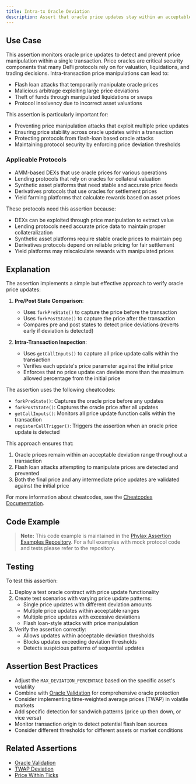 ```yaml
---
title: Intra-tx Oracle Deviation
description: Assert that oracle price updates stay within an acceptable deviation range
---
```



## Use Case
This assertion monitors oracle price updates to detect and prevent price manipulation within a single transaction. Price oracles are critical security components that many DeFi protocols rely on for valuation, liquidations, and trading decisions. Intra-transaction price manipulations can lead to:

- Flash loan attacks that temporarily manipulate oracle prices
- Malicious arbitrage exploiting large price deviations
- Theft of funds through manipulated liquidations or swaps
- Protocol insolvency due to incorrect asset valuations

This assertion is particularly important for:
- Preventing price manipulation attacks that exploit multiple price updates
- Ensuring price stability across oracle updates within a transaction
- Protecting protocols from flash-loan based oracle attacks
- Maintaining protocol security by enforcing price deviation thresholds

### Applicable Protocols
- AMM-based DEXs that use oracle prices for various operations
- Lending protocols that rely on oracles for collateral valuation
- Synthetic asset platforms that need stable and accurate price feeds
- Derivatives protocols that use oracles for settlement prices
- Yield farming platforms that calculate rewards based on asset prices

These protocols need this assertion because:
- DEXs can be exploited through price manipulation to extract value
- Lending protocols need accurate price data to maintain proper collateralization
- Synthetic asset platforms require stable oracle prices to maintain peg
- Derivatives protocols depend on reliable pricing for fair settlement
- Yield platforms may miscalculate rewards with manipulated prices

## Explanation
The assertion implements a simple but effective approach to verify oracle price updates:

1. **Pre/Post State Comparison**:
   - Uses `forkPreState()` to capture the price before the transaction
   - Uses `forkPostState()` to capture the price after the transaction
   - Compares pre and post states to detect price deviations (reverts early if deviation is detected)

2. **Intra-Transaction Inspection**:
   - Uses `getCallInputs()` to capture all price update calls within the transaction 
   - Verifies each update's price parameter against the initial price
   - Enforces that no price update can deviate more than the maximum allowed percentage from the initial price

The assertion uses the following cheatcodes:
- `forkPreState()`: Captures the oracle price before any updates
- `forkPostState()`: Captures the oracle price after all updates
- `getCallInputs()`: Monitors all price update function calls within the transaction
- `registerCallTrigger()`: Triggers the assertion when an oracle price update is detected

This approach ensures that:
1. Oracle prices remain within an acceptable deviation range throughout a transaction
2. Flash loan attacks attempting to manipulate prices are detected and prevented
3. Both the final price and any intermediate price updates are validated against the initial price

For more information about cheatcodes, see the [Cheatcodes Documentation](/credible/cheatcodes).

## Code Example

<ass28IntraTxOracleDeviation />

> **Note:** This code example is maintained in the [Phylax Assertion Examples Repository](https://github.com/phylaxsystems/assertion-examples/blob/main/assertions/assertions_book/). For a full examples with mock protocol code and tests please refer to the repository.

## Testing
To test this assertion:

1. Deploy a test oracle contract with price update functionality
2. Create test scenarios with varying price update patterns:
   - Single price updates with different deviation amounts
   - Multiple price updates within acceptable ranges
   - Multiple price updates with excessive deviations
   - Flash loan-style attacks with price manipulation
3. Verify the assertion correctly:
   - Allows updates within acceptable deviation thresholds
   - Blocks updates exceeding deviation thresholds
   - Detects suspicious patterns of sequential updates

## Assertion Best Practices
- Adjust the `MAX_DEVIATION_PERCENTAGE` based on the specific asset's volatility
- Combine with [Oracle Validation](/assertions-book/assertions/ass10-oracle-validation) for comprehensive oracle protection
- Consider implementing time-weighted average prices (TWAP) in volatile markets
- Add specific detection for sandwich patterns (price up then down, or vice versa)
- Monitor transaction origin to detect potential flash loan sources
- Consider different thresholds for different assets or market conditions

## Related Assertions
- [Oracle Validation](/assertions-book/assertions/ass10-oracle-validation)
- [TWAP Deviation](/assertions-book/assertions/ass11-twap-deviation)
- [Price Within Ticks](/assertions-book/assertions/ass15-price-within-ticks)
